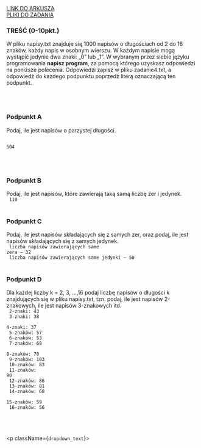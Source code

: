 
<div className="box_link"><a className="link  link_materials" target="_blank" href="">LINK DO ARKUSZA</a>
<br/>
<a className="link  link_materials" href="https://cke.gov.pl/images/_EGZAMIN_MATURALNY_OD_2015/Arkusze_egzaminacyjne/2013/Dane_PP.rar"> PLIKI DO ZADANIA</a>

<br/>
</div>

### TREŚĆ (0-10pkt.)
W pliku napisy.txt znajduje się 1000 napisów o długościach od 2 do 16 znaków, każdy
napis w osobnym wierszu. W każdym napisie mogą wystąpić jedynie dwa znaki: „0” lub „1”.
W wybranym przez siebie języku programowania <b>napisz program</b>, za pomocą którego
uzyskasz odpowiedzi na poniższe polecenia. Odpowiedzi zapisz w pliku zadanie4.txt,
a odpowiedź do każdego podpunktu poprzedź literą oznaczającą ten podpunkt.


<br/><br/>

### Podpunkt A   
Podaj, ile jest napisów o parzystej długości.
<br/>
<Dropdown title="ODPOWIEDŹ">
    
<Code>
504
</Code>

</Dropdown>

<br/><br/>

### Podpunkt B
Podaj, ile jest napisów, które zawierają taką samą liczbę zer i jedynek.
<br/>
<Dropdown title="ODPOWIEDŹ">
<Code>
110
</Code>
</Dropdown>
<br/><br/>

### Podpunkt C
Podaj, ile jest napisów składających się z samych zer, oraz podaj, ile jest napisów
składających się z samych jedynek.
<br/>
<Dropdown title="ODPOWIEDŹ">
<Code>
liczba napisów zawierających same zera – 32<br/>
liczba napisów zawierających same jedynki – 50 
</Code>
</Dropdown>
<br/><br/>

### Podpunkt D
Dla każdej liczby k = 2, 3, ...,16 podaj liczbę napisów o długości k znajdujących się
w pliku napisy.txt, tzn. podaj, ile jest napisów 2-znakowych, ile jest napisów
3-znakowych itd. 
<br/>
<Dropdown title="ODPOWIEDŹ">
<Code>
2-znaki: 43<br/>
3-znaki: 38<br/>
4-znaki: 37<br/>
5-znaków: 57<br/>
6-znaków: 53<br/>
7-znaków: 68<br/>
8-znaków: 78<br/>
9-znaków: 103<br/>
10-znaków: 83<br/>
11-znaków: 90<br/>
12-znaków: 86<br/>
13-znaków: 81<br/>
14-znaków: 68<br/>
15-znaków: 59<br/>
16-znaków: 56 
</Code>
</Dropdown>
<br/><br/>

<br/><br/>
<Dropdown title="PRZYKŁADOWE ROZWIĄZANIE CAŁEGO ZADANIA">
    <p className={`dropdown_text`}>
    </p>
</Dropdown>



